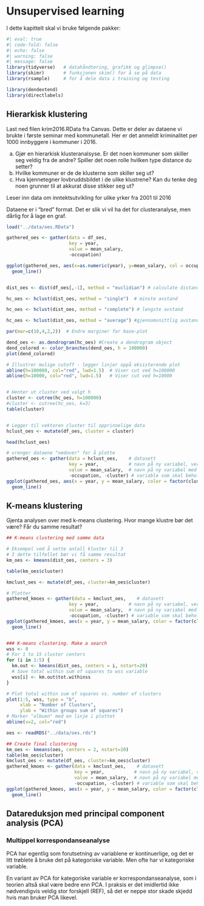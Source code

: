 # Unsupervised learning 


I dette kapittelt skal vi bruke følgende pakker: 

```r
#| eval: true
#| code-fold: false
#| echo: false
#| warning: false 
#| message: false
library(tidyverse)   # datahåndtering, grafikk og glimpse()
library(skimr)       # funksjonen skim() for å se på data
library(rsample)     # for å dele data i training og testing

library(dendextend)
library(directlabels)

```




## Hierarkisk klustering 


::: {#exr-}
Last ned filen krim2016.RData fra Canvas. 
Dette er deler av dataene vi brukte i første seminar med kommunetall. Her er det anmeldt 
kriminalitet per 1000 innbyggere i kommuner i 2016. 

a) Gjør en hierarkisk klusteranalsyse. Er det noen kommuner som skiller seg veldig fra de 
andre? Spiller det noen rolle hvilken type distance du setter? 
a) Hvilke kommuner er de de klusterne som skiller seg ut? 
a) Hva kjennetegner lovbruddsbildet i de ulike klustrene? Kan du tenke deg noen grunner til at akkurat disse stikker seg ut?
 
:::


::: {.solution}
Leser inn data om inntektsutvikling for ulike yrker fra 2001 til 2016

Dataene er i "bred" format. Det er slik vi vil ha det for clusteranalyse, men dårlig for å lage en graf.


```r
load("../data/oes.RData")

gathered_oes <- gather(data = df_oes, 
                       key = year, 
                       value = mean_salary, 
                       -occupation)

ggplot(gathered_oes, aes(x=as.numeric(year), y=mean_salary, col = occupation))+
  geom_line()


dist_oes <- dist(df_oes[,-1], method = "euclidian") # calculate distances 

hc_oes <- hclust(dist_oes, method = "single")  # minste avstand

hc_oes <- hclust(dist_oes, method = "complete") # lengste avstand

hc_oes <- hclust(dist_oes, method = "average") #gjennomsnittlig avstand

par(mar=c(10,4,2,2))  # Endre marginer for base-plot

dend_oes <- as.dendrogram(hc_oes) #Create a dendrogram object
dend_colored <- color_branches(dend_oes, h = 100000)
plot(dend_colored)

# Illustrer mulige cutoff - legger linjer oppå eksisterende plot
abline(h=100000, col="red", lwd=1.5)  # Viser cut ved h=100000
abline(h=10000, col="red", lwd=1.5)   # Viser cut ved h=10000


# Henter ut cluster ved valgt h
cluster <- cutree(hc_oes, h=100000)
#cluster <- cutree(hc_oes, k=3)
table(cluster)


# Legger til vektoren cluster til opprinnelige data
hclust_oes <- mutate(df_oes, cluster = cluster)

head(hclust_oes)

# vrenger dataene "nedover" for å plotte
gathered_oes <- gather(data = hclust_oes,    # datasett
                       key = year,           # navn på ny variabel, verdier hentes fra gamle variabelnavn
                       value = mean_salary,  # navn på ny variabel med gamle variabelverdier
                       -occupation, -cluster) # variable som skal beholdes / grupperes etter
ggplot(gathered_oes, aes(x = year, y = mean_salary, color = factor(cluster), group = occupation)) + 
  geom_line()

```










:::

## K-means klustering 

::: {#exr-}
Gjenta analysen over med k-means clustering. Hvor mange klustre bør det være? Får du samme 
resultat?
:::


::: {.solution}

```r
## K-means clustering med samme data 

# Eksempel ved å sette antall kluster til 3
# I dette tilfellet bør vi få samme resultat
km_oes <- kmeans(dist_oes, centers = 3)

table(km_oes$cluster)

kmclust_oes <- mutate(df_oes, cluster=km_oes$cluster)

# Plotter
gathered_kmoes <- gather(data = kmclust_oes,    # datasett
                       key = year,           # navn på ny variabel, verdier hentes fra gamle variabelnavn
                       value = mean_salary,  # navn på ny variabel med gamle variabelverdier
                       -occupation, -cluster) # variable som skal beholdes / grupperes etter
ggplot(gathered_kmoes, aes(x = year, y = mean_salary, color = factor(cluster), group = occupation)) + 
  geom_line()


### K-means clustering. Make a search
wss <- 0
# For 1 to 15 cluster centers
for (i in 1:5) {
  km.out <- kmeans(dist_oes, centers = i, nstart=20)
  # Save total within sum of squares to wss variable
  wss[i] <- km.out$tot.withinss
}

# Plot total within sum of squares vs. number of clusters
plot(1:5, wss, type = "b", 
     xlab = "Number of Clusters", 
     ylab = "Within groups sum of squares")
# Marker "albuen" med en linje i plottet 
abline(v=2, col="red")

oes <- readRDS("../data/oes.rds")

## Create final clustering
km_oes <- kmeans(oes, centers = 2, nstart=20)
table(km_oes$cluster)
kmclust_oes <- mutate(df_oes, cluster=km_oes$cluster)
gathered_kmoes <- gather(data = kmclust_oes,    # datasett
                         key = year,           # navn på ny variabel, verdier hentes fra gamle variabelnavn
                         value = mean_salary,  # navn på ny variabel med gamle variabelverdier
                         -occupation, -cluster) # variable som skal beholdes / grupperes etter
ggplot(gathered_kmoes, aes(x = year, y = mean_salary, color = factor(cluster), group = occupation)) + 
  geom_line()

```


:::



## Datareduksjon med principal component analysis (PCA)




### Multippel korrespondanseanalyse
PCA har egentlig som forutsetning av variablene er kontinuerlige, og det er litt trøblete å bruke det på kategoriske variable. Men ofte har vi kategoriske variable. 

En variant av PCA for kategoriske variable er korrespondanseanalyse, som i teorien altså skal være bedre enn PCA. I praksis er det imidlertid ikke nødvendigvis veldig stor forskjell (REF), så det er neppe stor skade skjedd hvis man bruker PCA likevel. 

